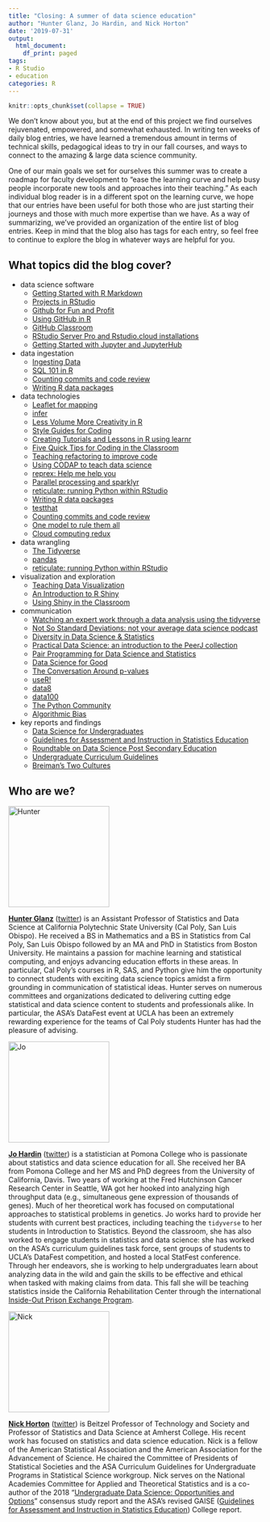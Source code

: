 ```yaml
---
title: "Closing: A summer of data science education"
author: "Hunter Glanz, Jo Hardin, and Nick Horton"
date: '2019-07-31'
output:
  html_document:
    df_print: paged
tags:
- R Studio
- education
categories: R
---
```


```r
knitr::opts_chunk$set(collapse = TRUE)
```


We don't know about you, but at the end of this project we find ourselves rejuvenated, empowered, and somewhat exhausted.  In writing ten weeks of daily blog entries, we have learned a tremendous amount in terms of technical skills, pedagogical ideas to try in our fall courses, and ways to connect to the amazing & large data science community. 

One of our main goals we set for ourselves this summer was to create a roadmap for faculty development to "ease the learning curve and help busy people incorporate new tools and approaches into their teaching."   As each individual blog reader is in a different spot on the learning curve, we hope that our entries have been useful for both those who are just starting their journeys and those with much more expertise than we have.  As a way of summarizing, we've provided an organization of the entire list of blog entries.  Keep in mind that the blog also has tags for each entry, so feel free to continue to explore the blog in whatever ways are helpful for you.


##  What topics did the blog cover?

- data science software
    - [Getting Started with R Markdown](https://teachdatascience.com/rmarkdown/)
    - [Projects in RStudio](https://teachdatascience.com/projects/)
    - [Github for Fun and Profit](https://teachdatascience.com/github/)
    - [Using GitHub in R](https://teachdatascience.com/githubinr/)
    - [GitHub Classroom](https://teachdatascience.com/gitclass/)
    - [RStudio Server Pro and Rstudio.cloud installations](https://teachdatascience.com/cloud/)
    - [Getting Started with Jupyter and JupyterHub](https://teachdatascience.com/jupyter/)
- data ingestation 
    - [Ingesting Data](https://teachdatascience.com/ingestingdata/)
    - [SQL 101 in R](https://teachdatascience.com/sql/)
    - [Counting commits and code review](https://teachdatascience.com/countingcommits)
    - [Writing R data packages](https://teachdatascience.com/datapackage/)
- data technologies
    - [Leaflet for mapping](https://teachdatascience.com/leaflet/)
    - [infer](https://teachdatascience.com/infer/)
    - [Less Volume More Creativity in R](https://teachdatascience.com/mosaic/)
    - [Style Guides for Coding](https://teachdatascience.com/styleguide/)
    - [Creating Tutorials and Lessons in R using learnr](https://teachdatascience.com/learnr/)
    - [Five Quick Tips for Coding in the Classroom](https://teachdatascience.com/teaching_programming_tips/)
    - [Teaching refactoring to improve code](https://teachdatascience.com/refactoring/)
    - [Using CODAP to teach data science](https://teachdatascience.com/codap/)
    - [reprex: Help me help you](https://teachdatascience.com/reprex/)
    - [Parallel processing and sparklyr](https://teachdatascience.com/parallel/)
    - [reticulate: running Python within RStudio](https://teachdatascience.com/reticulate/)
    - [Writing R data packages](https://teachdatascience.com/datapackage/)
    - [testthat](https://teachdatascience.com/testthat/)
    - [Counting commits and code review](https://teachdatascience.com/countingcommits)
    - [One model to rule them all](https://teachdatascience.com/onemodel)
    - [Cloud computing redux](https://teachdatascience.com/cloud2)
- data wrangling
    - [The Tidyverse](https://teachdatascience.com/tidyverse/)
    - [pandas](https://teachdatascience.com/pandas/)
    - [reticulate: running Python within RStudio](https://teachdatascience.com/reticulate/)
- visualization and exploration
    - [Teaching Data Visualization](https://teachdatascience.com/dataviz/)
    - [An Introduction to R Shiny](https://teachdatascience.com/shiny1/)
    - [Using Shiny in the Classroom](https://teachdatascience.com/shiny2/)
- communication
    - [Watching an expert work through a data analysis using the tidyverse](https://teachdatascience.com/screencast/)
    - [Not So Standard Deviations: not your average data science podcast](https://teachdatascience.com/nssd/)
    - [Diversity in Data Science & Statistics](https://teachdatascience.com/diversity/)
    - [Practical Data Science: an introduction to the PeerJ collection](https://teachdatascience.com/peerj/)
    - [Pair Programming for Data Science and Statistics](https://teachdatascience.com/pairprogramming/)
    - [Data Science for Good](https://teachdatascience.com/data4good/)
    - [The Conversation Around p-values](https://teachdatascience.com/pvals/)
    - [useR!](https://teachdatascience.com/user/)
    - [data8](https://teachdatascience.com/data8/)
    - [data100](https://teachdatascience.com/data100/)
    - [The Python Community](https://teachdatascience.com/pycomm/)
    - [Algorithmic Bias](https://teachdatascience.com/algbias/)
- key reports and findings
    - [Data Science for Undergraduates](https://teachdatascience.com/nasem/)
    - [Guidelines for Assessment and Instruction in Statistics Education](https://teachdatascience.com/gaise/)
    - [Roundtable on Data Science Post Secondary Education](https://teachdatascience.com/dsert/)
    - [Undergraduate Curriculum Guidelines](https://teachdatascience.com/pcmi/)
    - [Breiman's Two Cultures](https://teachdatascience.com/twocultures/)

##  Who are we?

<img alt = 'Hunter' width='200' src='/post/intro/hunter.jpg' />

**[Hunter Glanz](https://statistics.calpoly.edu/hunter-glanz)** ([twitter](https://twitter.com/hglanz)) is an Assistant Professor of Statistics and Data Science at California Polytechnic State University (Cal Poly, San Luis Obispo). He received a BS in Mathematics and a BS in Statistics from Cal Poly, San Luis Obispo followed by an MA and PhD in Statistics from Boston University. He maintains a passion for machine learning and statistical computing, and enjoys advancing education efforts in these areas. In particular, Cal Poly's courses in R, SAS, and Python give him the opportunity to connect students with exciting data science topics amidst a firm grounding in communication of statistical ideas. Hunter serves on numerous committees and organizations dedicated to delivering cutting edge statistical and data science content to students and professionals alike. In particular, the ASA's DataFest event at UCLA has been an extremely rewarding experience for the teams of Cal Poly students Hunter has had the pleasure of advising.



<img alt = 'Jo' width='200' src='/post/intro/jo_headshot8.jpg' />

**[Jo Hardin](https://www.pomona.edu/directory/people/johanna-s-hardin)** ([twitter](https://twitter.com/jo_hardin47)) is a statistician at Pomona College who is passionate about statistics and data science education for all.   She received her BA from Pomona College and her MS and PhD degrees from the University of California, Davis.  Two years of working at the Fred Hutchinson Cancer Research Center in Seattle, WA got her hooked into analyzing high throughput data (e.g., simultaneous gene expression of thousands of genes).   Much of her theoretical work has focused on computational approaches to  statistical problems in genetics.  Jo works hard to provide her students with current best practices, including teaching the `tidyverse` to her students in Introduction to Statistics.  Beyond the classroom, she has also worked to engage students in statistics and data science: she has worked on the ASA's curriculum guidelines task force, sent groups of students to UCLA's DataFest competition, and hosted a local StatFest conference.  Through her endeavors, she is working to help undergraduates learn about analyzing data in the wild and gain the skills to be effective and ethical when tasked with making claims from data.  This fall she will be teaching statistics inside the California Rehabilitation Center through the international [Inside-Out Prison Exchange Program](http://www.insideoutcenter.org/).


<img alt = 'Nick' width='200' src='/post/intro/nick.jpg' />

**[Nick Horton](https://www.amherst.edu/people/facstaff/nhorton)** ([twitter](https://twitter.com/askdrstats)) is Beitzel Professor of Technology and Society and Professor of Statistics and Data Science at Amherst College. His recent work has focused on statistics and data science education.  Nick is a fellow of the American Statistical Association and the American Association for the Advancement of Science. He chaired the Committee of Presidents of Statistical Societies and the ASA Curriculum Guidelines for Undergraduate Programs in Statistical Science workgroup.  Nick serves on the National Academies Committee for Applied and Theoretical Statistics and is a co-author of the 2018 "[Undergraduate Data Science: Opportunities and Options](https://nas.edu/envisioningds)" consensus study report and the ASA's revised GAISE ([Guidelines for Assessment and Instruction in Statistics Education](https://www.amstat.org/asa/education/Guidelines-for-Assessment-and-Instruction-in-Statistics-Education-Reports.aspx)) College report.
